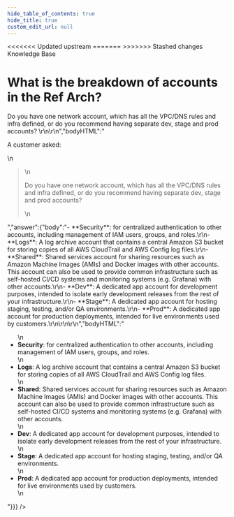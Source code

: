 ```yaml
---
hide_table_of_contents: true
hide_title: true
custom_edit_url: null
---
```



<head>
<<<<<<< Updated upstream
  <link rel="canonical" href="https://github.com/tnn-gruntwork-io/knowledge-base/discussions/57" />
=======
  <link rel="canonical" href="https://github.com/tnn-gruntwork-io/knowledge-base/discussions/57" />
>>>>>>> Stashed changes
</head>

<CenterLayout>
<span className="searchCategory">Knowledge Base</span>
<h1>What is the breakdown of accounts in the Ref Arch?</h1>
<GitHub discussion={{"id":"D_kwDOF8slf84AOB0z","number":57,"author":{"login":"zackproser"},"title":"What is the breakdown of accounts in the Ref Arch?","body":"A customer asked: \r\n> Do you have one network account, which has all the VPC/DNS rules and infra defined, or do you recommend having separate dev, stage and prod accounts? \r\n\r\n","bodyHTML":"<p dir=\"auto\">A customer asked:</p>\n<blockquote>\n<p dir=\"auto\">Do you have one network account, which has all the VPC/DNS rules and infra defined, or do you recommend having separate dev, stage and prod accounts?</p>\n</blockquote>","answer":{"body":"- **Security**: for centralized authentication to other accounts, including management of IAM users, groups, and roles.\r\n- **Logs**: A log archive account that contains a central Amazon S3 bucket for storing copies of all AWS CloudTrail and AWS Config log files.\r\n- **Shared**: Shared services account for sharing resources such as Amazon Machine Images (AMIs) and Docker images with other accounts. This account can also be used to provide common infrastructure such as self-hosted CI/CD systems and monitoring systems (e.g. Grafana) with other accounts.\r\n- **Dev**: A dedicated app account for development purposes, intended to isolate early development releases from the rest of your infrastructure.\r\n- **Stage**: A dedicated app account for hosting staging, testing, and/or QA environments.\r\n- **Prod**: A dedicated app account for production deployments, intended for live environments used by customers.\r\n\r\n\r\n","bodyHTML":"<ul dir=\"auto\">\n<li><strong>Security</strong>: for centralized authentication to other accounts, including management of IAM users, groups, and roles.</li>\n<li><strong>Logs</strong>: A log archive account that contains a central Amazon S3 bucket for storing copies of all AWS CloudTrail and AWS Config log files.</li>\n<li><strong>Shared</strong>: Shared services account for sharing resources such as Amazon Machine Images (AMIs) and Docker images with other accounts. This account can also be used to provide common infrastructure such as self-hosted CI/CD systems and monitoring systems (e.g. Grafana) with other accounts.</li>\n<li><strong>Dev</strong>: A dedicated app account for development purposes, intended to isolate early development releases from the rest of your infrastructure.</li>\n<li><strong>Stage</strong>: A dedicated app account for hosting staging, testing, and/or QA environments.</li>\n<li><strong>Prod</strong>: A dedicated app account for production deployments, intended for live environments used by customers.</li>\n</ul>"}}} />

</CenterLayout>
  

<!-- ##DOCS-SOURCER-START
{
  "sourcePlugin": "github-discussions",
  "hash": "dc61d083e6b040863f51808dd7f1c7fa"
}
##DOCS-SOURCER-END -->

